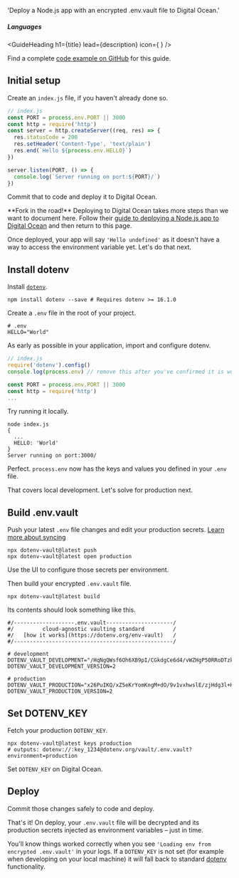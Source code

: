 
  'Deploy a Node.js app with an encrypted .env.vault file to Digital Ocean.'

##### Languages
<GuideHeading
  h1={title}
  lead={description}
  icon={
    <DigitalOceanIcon className="h-9 w-9 text-[#0080FF]"/>
  } />

<Note>
  Find a complete <a href="https://github.com/dotenv-org/examples/tree/master/nodejs/digital-ocean">code example on GitHub</a> for this guide.
</Note>

## Initial setup

Create an `index.js` file, if you haven't already done so.

```js {{ title: 'index.js' }}
// index.js
const PORT = process.env.PORT || 3000
const http = require('http')
const server = http.createServer((req, res) => {
  res.statusCode = 200
  res.setHeader('Content-Type', 'text/plain')
  res.end(`Hello ${process.env.HELLO}`)
})

server.listen(PORT, () => {
  console.log(`Server running on port:${PORT}/`)
})
```

Commit that to code and deploy it to Digital Ocean.

<Note>
  **Fork in the road!** Deploying to Digital Ocean takes more steps than we want to document here. Follow their <a href="https://www.digitalocean.com/community/tutorials/how-to-set-up-a-node-js-application-for-production-on-ubuntu-20-04">guide to deploying a Node.js app to Digital Ocean</a> and then return to this page.
</Note>

<ScreenshotBrowser url="/assets/img/docs/hello-undefined.png" www="yourapp.com on digital ocean" />

Once deployed, your app will say `'Hello undefined'` as it doesn't have a way to access the environment variable yet. Let's do that next.

## Install dotenv

Install [`dotenv`](https://github.com/motdotla/dotenv).

```shell {{ title: 'CLI' }}
npm install dotenv --save # Requires dotenv >= 16.1.0
```

Create a `.env` file in the root of your project.

```shell {{ title: '.env' }}
# .env
HELLO="World"
```

As early as possible in your application, import and configure dotenv.

```js {{ title: 'index.js' }}
// index.js
require('dotenv').config()
console.log(process.env) // remove this after you've confirmed it is working

const PORT = process.env.PORT || 3000
const http = require('http')
...
```

Try running it locally.

```shell {{ title: 'cli' }}
node index.js
{
  ...
  HELLO: 'World'
}
Server running on port:3000/
```

Perfect. `process.env` now has the keys and values you defined in your `.env` file.

That covers local development. Let's solve for production next.

## Build .env.vault

Push your latest `.env` file changes and edit your production secrets. [Learn more about syncing](/docs/tutorials/sync)

```shell {{ title: 'cli' }}
npx dotenv-vault@latest push
npx dotenv-vault@latest open production
```

Use the UI to configure those secrets per environment.

<ScreenshotBrowser url="/assets/img/docs/edit-production-value.gif" www="www.dotenv.org" />

Then build your encrypted `.env.vault` file.

```shell {{ title: 'cli' }}
npx dotenv-vault@latest build
```

Its contents should look something like this.

```shell {{ title: '.env.vault' }}
#/-------------------.env.vault---------------------/
#/         cloud-agnostic vaulting standard         /
#/   [how it works](https://dotenv.org/env-vault)   /
#/--------------------------------------------------/

# development
DOTENV_VAULT_DEVELOPMENT="/HqNgQWsf6Oh6XB9pI/CGkdgCe6d4/vWZHgP50RRoDTzkzPQk/xOaQs="
DOTENV_VAULT_DEVELOPMENT_VERSION=2

# production
DOTENV_VAULT_PRODUCTION="x26PuIKQ/xZ5eKrYomKngM+dO/9v1vxhwslE/zjHdg3l+H6q6PheB5GVDVIbZg=="
DOTENV_VAULT_PRODUCTION_VERSION=2
```

## Set DOTENV_KEY

Fetch your production `DOTENV_KEY`.

```shell {{ title: 'cli' }}
npx dotenv-vault@latest keys production
# outputs: dotenv://:key_1234@dotenv.org/vault/.env.vault?environment=production
```

Set `DOTENV_KEY` on Digital Ocean.

<ScreenshotBrowser url="/assets/img/docs/digitalocean-vars.png" www="digitalocean.com" />

## Deploy

Commit those changes safely to code and deploy.

That's it! On deploy, your `.env.vault` file will be decrypted and its production secrets injected as environment variables – just in time.

You'll know things worked correctly when you see `'Loading env from encrypted .env.vault'` in your logs. If a `DOTENV_KEY` is not set (for example when developing on your local machine) it will fall back to standard [dotenv](https://github.com/motdotla/dotenv) functionality.

<ScreenshotBrowser url="/assets/img/cloudinary/dotenv_vault_digital_ocean_logs_encrypted_loading_env_vault_qcx4yp.png" www="digitalocean.com logs" />

<WellDone/>
